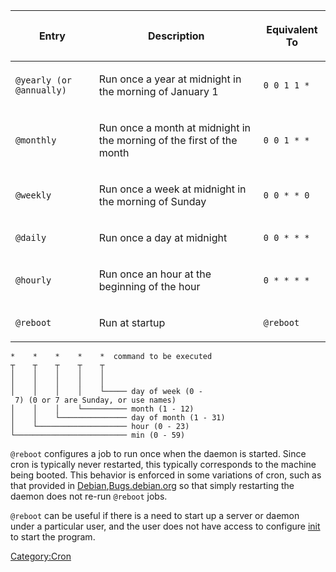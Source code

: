 
{| class="wikitable"
|-
!Entry                   !!Description                    !!Equivalent To
|-
|<code>@yearly (or @annually)</code>    ||Run once a year at midnight in the morning of January 1              ||<code>0 0 1 1  *</code>
|-
|<code>@monthly</code>   ||Run once a month at midnight in the morning of the first of the month               ||<code>0 0 1 * * </code>
|-
|<code>@weekly</code>    ||Run once a week at midnight in the morning of Sunday             ||<code>0 0 * * 0 </code>
|-
|<code>@daily</code>     ||Run once a day at midnight                 ||<code>0 0 * * *</code>
|-
|<code>@hourly</code>    ||Run once an hour at the beginning of the hour               ||<code>0 * * * *</code>
|-
|<code>@reboot</code>    ||Run at startup               ||<code>@reboot</code>
|}

 *    *    *    *    *  command to be executed
 ┬    ┬    ┬    ┬    ┬
 │    │    │    │    │
 │    │    │    │    │
 │    │    │    │    └───── day of week (0 - 7) (0 or 7 are Sunday, or use names)
 │    │    │    └────────── month (1 - 12)
 │    │    └─────────────── day of month (1 - 31)
 │    └──────────────────── hour (0 - 23)
 └───────────────────────── min (0 - 59)

<code>@reboot</code> configures a job to run once when the daemon is started. Since cron is typically never restarted, this typically corresponds to the machine being booted. This behavior is enforced in some variations of cron, such as that provided in [[Debian]],[http://bugs.debian.org/cgi-bin/bugreport.cgi?bug=77563#30 Bugs.debian.org] so that simply restarting the daemon does not re-run <code>@reboot</code> jobs.

<code>@reboot</code> can be useful if there is a need to start up a server or daemon under a particular user, and the user does not have access to configure [[init]] to start the program.

[[Category:Cron]]